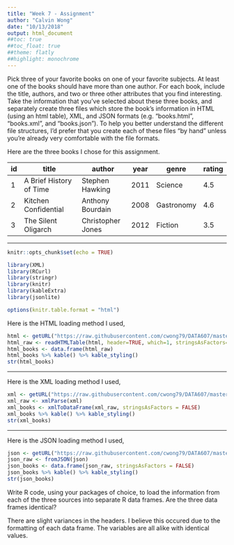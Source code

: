 ```yaml
---
title: "Week 7 - Assignment"
author: "Calvin Wong"
date: "10/13/2018"
output: html_document
##toc: true
##toc_float: true
##theme: flatly
##highlight: monochrome
---
```


Pick three of your favorite books on one of your favorite subjects. At least one of the books should have more than one author. For each book, include the title, authors, and two or three other attributes that you find interesting.
Take the information that you’ve selected about these three books, and separately create three files which store the book’s information in HTML (using an html table), XML, and JSON formats (e.g. “books.html”, “books.xml”, and “books.json”). To help you better understand the different file structures, I’d prefer that you create each of these files “by hand” unless you’re already very comfortable with the file formats.

Here are the three books I chose for this assignment.

| id | title                   | author            | year | genre      | rating |
|----|-------------------------|-------------------|------|------------|--------|
| 1  | A Brief History of Time | Stephen Hawking   | 2011 | Science    | 4.5    |
| 2  | Kitchen Confidential    | Anthony Bourdain  | 2008 | Gastronomy | 4.6    |
| 3  | The Silent Oligarch     | Christopher Jones | 2012 | Fiction    | 3.5    |

***

```r
knitr::opts_chunk$set(echo = TRUE)

library(XML)
library(RCurl)
library(stringr)
library(knitr)
library(kableExtra)
library(jsonlite)

options(knitr.table.format = "html")
```

Here is the HTML loading method I used,

```r

html <- getURL("https://raw.githubusercontent.com/cwong79/DATA607/master/books.html")
html_raw <- readHTMLTable(html, header=TRUE, which=1, stringsAsFactors=FALSE)
html_books <- data.frame(html_raw)
html_books %>% kable() %>% kable_styling()
str(html_books)
```

***

Here is the XML loading method I used,

```r
xml <- getURL("https://raw.githubusercontent.com/cwong79/DATA607/master/books.xml")
xml_raw <- xmlParse(xml)
xml_books <- xmlToDataFrame(xml_raw, stringsAsFactors = FALSE)
xml_books %>% kable() %>% kable_styling()
str(xml_books)
```

***

Here is the JSON loading method I used,

```r
json <- getURL("https://raw.githubusercontent.com/cwong79/DATA607/master/books.json")
json_raw <- fromJSON(json)
json_books <- data.frame(json_raw, stringsAsFactors = FALSE)
json_books %>% kable() %>% kable_styling()
str(json_books)
```

Write R code, using your packages of choice, to load the information from each of the three sources into separate R data frames. Are the three data frames identical?

There are slight variances in the headers. I believe this occured due to the formatting of each data frame. The variables are all alike with identical values.
